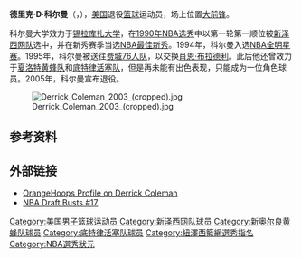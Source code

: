 {{noteTA
|G1=NBA
}}
{{Infobox NBA Player
| name            = 德里克·科尔曼<br>Derrick Coleman
| image           = Derrick_Coleman_2014.jpg
| width           = 
| caption         = 
| number          = 44
| position        = [[大前锋|大前锋]]/[[中锋_(籃球)|中锋]]
| height_ft       = 6
| height_in       = 10
| weight_lb       = 230
| birth_date      = {{birth date and age|1967|06|21}}
| birth_place     = {{USA}}[[亚拉巴马州|亚拉巴马州]][[莫比尔_(亚拉巴马州)|莫比尔]]
| death_date      = 
| death_place     = 
| nationality     = {{USA}}
| high_school     = Northern高中（[[密歇根州|密歇根州]][[底特律|底特律]]）
| college         = [[雪城大學|雪城大學]] (1986–1990)
| draft_year      = 1990
| draft_round     = 1
| draft_pick      = 1
| draft_team      = [[新泽西篮网|新泽西篮网]]
| career_start    = 1990
| career_end      = 2005
| years1          = {{nbay|1990|start}}–{{nbay|1994|end}}
| team1           = [[布魯克林籃網|紐澤西籃網]]
| years2          = {{nbay|1995|start}}–{{nbay|1998|end}}
| team2           = [[費城76人|費城76人]]
| years3          = {{nbay|1999|start}}–{{nbay|2000|end}}
| team3           = [[夏洛特黃蜂|夏洛特黃蜂]]
| years4          = {{nbay|2001|start}}–{{nbay|2003|end}}
| team4           = 費城76人
| years5          = {{nbay|2004|full=y}}
| team5           = [[底特律活塞|底特律活塞]]
| highlights      = 
* [[NBA明星賽|NBA明星賽]] ({{nasg|1994}})
* 2× [[NBA最佳陣容|NBA最佳陣容第三隊]] ({{nbay|1992|end}}, {{nbay|1993|end}})
* [[NBA年度最佳新秀|NBA年度最佳新秀]] ({{nbay|1990|end}})
* [[NBA最佳新秀陣容|NBA最佳新秀陣容第三隊]] (1991)
* Consensus [[NCAA_Men's_Basketball_All-Americans|NCAA All-American First Team]] ([[1990_NCAA_Men's_Basketball_All-Americans|1990]])
* Second-team All-American – [[United_Press_International|UPI]] ([[1989_NCAA_Men's_Basketball_All-Americans|1989]])
* Third-team All-American – [[National_Association_of_Basketball_Coaches|NABC]] (1989)
* [[Big_East_Conference_Men's_Basketball_Player_of_the_Year|Big East Player of the Year]] (1990)
* 3× First-team [[List_of_All-Big_East_Conference_men's_basketball_teams|All-Big East]] (1988–1990)
* Third-team All-Big East (1987)
* No. 44 [[Syracuse_Orange_men's_basketball#Retired_jerseys|retired by Syracuse Orange]]
| stats_league    = NBA
| stat1label      = [[得分_(籃球)|得分]]
| stat1value      = 12,884 (16.5 ppg)
| stat2label      = [[篮板|篮板]]
| stat2value      = 7,232 (9.3 rpg)
| stat3label      = [[阻攻|阻攻]]
| stat3value      = 1,051 (1.3 bpg)
| bbr             = colemde01
| letter          = c
| medal_templates = 
{{MedalCountry|{{flagu|United States}}}}
{{MedalWorldChampionships}}
{{MedalGold| [[1994_FIBA_World_Championship|1994 Canada]] | [[USA_national_basketball_team|USA]]}}
}}
'''德里克·D·科尔曼'''（{{lang-en|'''Derrick D. Coleman'''}}，{{bd|1967年|6月21日|catIdx=C}}），[[美国|美国]]退役[[篮球|篮球]]运动员，场上位置[[大前锋|大前锋]]。

科尔曼大学效力于[[锡拉库扎大学|锡拉库扎大学]]，在[[1990年NBA选秀|1990年NBA选秀]]中以第一轮第一顺位被[[新泽西网队|新泽西网队]]选中，并在新秀赛季当选[[NBA最佳新秀|NBA最佳新秀]]。1994年，科尔曼入选[[NBA全明星赛|NBA全明星赛]]。1995年，科尔曼被送往[[费城76人队|费城76人队]]，以交换[[肖恩·布拉德利|肖恩·布拉德利]]。此后他还曾效力于[[夏洛特黄蜂队|夏洛特黄蜂队]]和[[底特律活塞队|底特律活塞队]]，但是再未能有出色表现，只能成为一位角色球员。2005年，科尔曼宣布退役。

[[File:Derrick_Coleman_2003_(cropped).jpg|thumb]]

== 参考资料 ==
{{reflist}}

== 外部链接 ==
{{basketballstats}}
* [http://www.orangehoops.org/Dcoleman.htm OrangeHoops Profile on Derrick Coleman] {{Wayback|url=http://www.orangehoops.org/Dcoleman.htm |date=20210126122028 }}
* [http://sportsillustrated.cnn.com/multimedia/photo_gallery/2005/06/24/gallery.nbabusts/content.4.html NBA Draft Busts #17] {{WebCite|url=https://www.webcitation.org/69qi0yPGU?url=http://sportsillustrated.cnn.com/multimedia/photo_gallery/2005/06/24/gallery.nbabusts/content.4.html |date=20120811235141 |dateformat=iso }}

{{大东联盟年度最佳男子篮球运动员}}
{{1990 NBA Draft}}
{{NBA选秀状元}}
{{NBA年度最佳新秀}}
{{1994年男篮世锦赛美国队阵容}}

{{Authority control}}
{{DEFAULTSORT:Coleman, Derrick}}
[[Category:美国男子篮球运动员|Category:美国男子篮球运动员]]
[[Category:新泽西网队球员|Category:新泽西网队球员]]
[[Category:新奥尔良黄蜂队球员|Category:新奥尔良黄蜂队球员]]
[[Category:底特律活塞队球员|Category:底特律活塞队球员]]
[[Category:紐澤西籃網選秀指名|Category:紐澤西籃網選秀指名]]
[[Category:NBA選秀狀元|Category:NBA選秀狀元]]